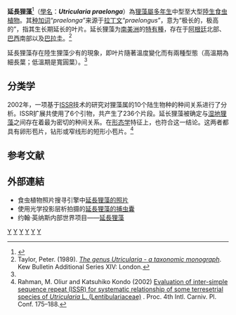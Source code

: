 {{noteTA
|G1=Carnivorous Plant
}}
{{Speciesbox 
| taxon = Utricularia praelonga
| status = LC
| status_system = IUCN3.1
| status_ref = <ref name=IUCN>{{Cite iucn | author1 = Clarke, C.M | title = ''Utricularia praelonga'' | volume = 2018 | page = e.T107424086A144008066 | date = 2018 | doi = 10.2305/IUCN.UK.2018-1.RLTS.T107424086A144008066.en }}</ref>
| authority = [[A.St.-Hil.|A.St.-Hil.]] & [[Girard|Girard]]
| image = Utricularia_praelonga2.jpg
| synonyms = 
*''Calpidisca lundii''<br/><small>([[A.DC.|A.DC.]]) [[Moldenke|Moldenke]]</small>
*''Utricularia dentata''<br/><small>Weber ex [[Benj.|Benj.]]</small>
*''Utricularia lundii''<br/><small>A.DC.</small>
*''Utricularia polyschista''<br/><small>Benj.</small>
}}

'''延長狸藻'''<ref name="夏">{{cite book | author = 夏洛特 | year = 2007 | title = [[食蟲植物觀賞與栽培圖鑑|食蟲植物觀賞與栽培圖鑑]] | publisher = 商周出版 | isbn = 978-986-124-850-9 | pages=234 }}</ref>（[[學名|學名]]：'''''Utricularia praelonga'''''）為[[狸藻屬|狸藻屬]][[多年生植物|多年生]]中型至大型[[陸生植物|陸生]][[食虫植物|食虫植物]]。其[[种加词|种加词]]“''praelonga''”来源于[[拉丁文|拉丁文]]“''praelongus''”，意为“极长的，极高的”，指其生长期延长的叶片。延长狸藻为[[南美洲|南美洲]]的[[特有種|特有種]]，存在于[[阿根廷|阿根廷]]北部、[[巴西|巴西]]南部以及[[巴拉圭|巴拉圭]]。<ref name="Taylor 1989">Taylor, Peter. (1989). ''[[狸藻属——分类学专著|The genus Utricularia - a taxonomic monograph]]''. Kew Bulletin Additional Series XIV: London.</ref>

延長狸藻存在陸生狸藻少有的現象，即叶片隨著溫度變化而有兩種型態（高溫期為細長葉；低溫期是寬圓葉）。<ref name="夏" />

== 分类学 ==
2002年，一项基于[[ISSR|ISSR]]技术的研究对狸藻属的10个陆生物种的种间关系进行了分析。ISSR扩展共使用了6个引物，共产生了236个片段。延长狸藻被确定与[[湿地狸藻|湿地狸藻]]{{small|（''U. uliginosa''）}}之间存在着最为密切的种间关系。在[[形态学|形态学]]特征上，也符合这一结论。这两者都具有卵形苞片，钻形或窄线形的短形小苞片。<ref name=Rahman>Rahman, M. Oliur and Katsuhiko Kondo (2002) [http://www.carnivorousplants.org/cpn/articles/ICPS2002confp175_188.pdf Evaluation of inter-simple sequence repeat (ISSR) for systematic relationship of some terresetrial species of ''Utricularia'' L. (Lentibulariaceae)] {{Wayback|url=http://www.carnivorousplants.org/cpn/articles/ICPS2002confp175_188.pdf |date=20111211120459 }}. Proc. 4th Intl. Carniv. Pl. Conf. 175–188.</ref>

{{clade| style=font-size:100%;line-height:80%
|1={{clade
   |1={{clade
       |1={{clade
          |1=[[高山狸藻|高山狸藻]]
          |2=[[长叶狸藻|长叶狸藻]]
          }} 
       |2={{clade
          |1={{clade
             |1={{clade
                |1={{clade
                   |1={{clade
                      |1={{clade
                         |1=[[紫水晶狸藻|紫水晶狸藻]]
                         |2=[[双裂苞狸藻|双裂苞狸藻]]
                         }}
                      |2={{clade
                         |1=[[两裂狸藻|两裂狸藻]]
                         |2=[[洪堡狸藻|洪堡狸藻]]
                         }}
                      }}
                   |2={{clade
                      |1='''延长狸藻'''
                      |2=[[湿地狸藻|湿地狸藻]]
                      }}
                   }}
                |2=[[长距狸藻|长距狸藻]]
                }}
             |2=[[三花狸藻|三花狸藻]]
             }}
          }}     
       }}
   }}
}}

== 参考文献 ==
{{Reflist|2}}

== 外部連結 ==
{{refbegin|2}}
* 食虫植物照片搜寻引擎中[http://www.cpphotofinder.com/utricularia-praelonga-567.html 延長狸藻的照片] {{Wayback|url=http://www.cpphotofinder.com/utricularia-praelonga-567.html |date=20210517151415 }}
* 使用光学投影层析拍摄的[http://www.youtube.com/watch?v=IlBHstQRi5c 延長狸藻的捕虫囊] {{Wayback|url=http://www.youtube.com/watch?v=IlBHstQRi5c |date=20160801132424 }}
* 约翰·英纳斯内部世界项目——[https://wikis.nbi.ac.uk/InnerWorlds/index.php/Utricularia_species#.UThtqhyePAk 延長狸藻] {{Wayback|url=https://wikis.nbi.ac.uk/InnerWorlds/index.php/Utricularia_species#.UThtqhyePAk |date=20190731223207 }}
{{commons-inline|Utricularia praelonga|延長狸藻}}
{{wikispecies-inline|Utricularia praelonga|延長狸藻}}
{{refend}}

{{Utricularia}}
{{Taxonbar|from=Q7903142}}

[[Category:南美洲食虫植物|Y]]
[[Category:阿根廷植物|Y]]
[[Category:巴西植物|Y]]
[[Category:巴拉圭植物|Y]]
[[Category:狸藻屬|Y]]
[[Category:叶状狸藻组|Y]]